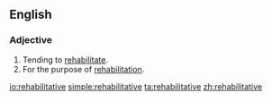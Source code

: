 ==English==

===Adjective===
{{en-adj}}
# Tending to [[rehabilitate]].
# For the purpose of [[rehabilitation]].

[[io:rehabilitative]]
[[simple:rehabilitative]]
[[ta:rehabilitative]]
[[zh:rehabilitative]]